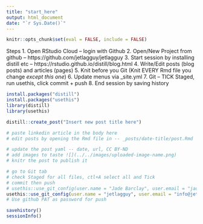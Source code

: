 ```yaml
---
title: "start_here"
output: html_document
date: "`r Sys.Date()`"
---
```


```r
knitr::opts_chunk$set(eval = FALSE, include = FALSE)
```

Steps
1. Open RStudio Cloud -- login with Github
2. Open/New Project from github -- https://github.com/jetlagguy/jetlagguy
3. Start session by installing distill etc -- https://rstudio.github.io/distill/blog.html
4. Write/Edit posts (blog posts) and articles (pages)
5. Knit before you Git (Knit EVERY Rmd file you change *except this one*)
6. Update menus via _site.yml
7. Git -- TICK Staged, run usethis, click commit + push
8. End session by saving history

```r
install.packages("distill")
install.packages("usethis")
library(distill)
library(usethis)
```

```r
distill::create_post("Insert new post title here")

# paste linkedin article in the body here
# edit posts by opening the Rmd file in -- _posts/date-title/post.Rmd

# update the post yaml -- date, url, CC BY-ND
# add images to taste ![](../../images/uploaded-image-name.png)
# knitr the post to publish it

```

```r
# go to Git tab
# check Staged for all files, ctl+A select all and Tick
# commit then push
# usethis::use_git_config(user.name = "Jade Barclay", user.email = "jadebarclay@gmail.com")
usethis::use_git_config(user.name = "jetlagguy", user.email = "info@jetlagguy.com.au")
# Use github PAT as password for push
```

```r
savehistory()
sessionInfo()
```
